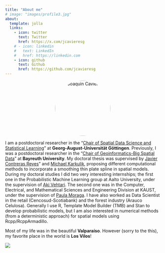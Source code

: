 ```yaml
---
title: "About me"
# image: "images/profile3.jpg"
about:
  template: jolla
  links:
    - icon: twitter
      text: Twitter
      href: https://x.com/jcavieresg
    # - icon: linkedin
    #   text: LinkedIn
    #   href: https://linkedin.com
    - icon: github
      text: Github
      href: https://github.com/jcavieresg
---
```



<p style="text-align: center;">
  <img src="images/profile3.jpg" alt="Joaquin Cavieres" style="width: 180px; border-radius: 50%;">
</p>


I am a postdoctoral researcher in the "[Chair of Spatial Data Science and Statistical Learning](https://uni-goettingen.de/en/629104.html)" at **Georg-August-Universität Göttingen**. Previously, I was a postdoctoral researcher in the "[Chair of Geoinformatics-Big Spatial Data](https://www.geoinformatics.uni-bayreuth.de/en/)" at **Bayreuth University**. My doctoral thesis was supervised by [Javier Contreras Reyes](https://www.researchgate.net/profile/Javier-Contreras-Reyes)" and [Michael Karkulik](http://mkarkulik.mat.utfsm.cl/), proposing different computational methods to incorporate a smoothing thin plate spline in spatial models. During my doctoral studies I did two very interesting internships; the first one in the Probabilistic Machine Learning group at Aalto University, under the supervision of [Aki Vehtari](href="https://users.aalto.fi/~ave/). The second one was in the Computer, Electrical, and Mathematical Sciences and Engineering Division at KAUST, under the supervision of [Paula Moraga](https://www.paulamoraga.com/).
I have also worked as Data Scientist in the retail (Cencosud-Scotiabank) and the forest industry (Arauco Celulosa).
Generally I use R, Template Model Builder (TMB) and Stan to develop probabilistic models, but I am also interested in numerical methods (from a  deterministic approach) for spatial models using Rcpp/RcppArmadillo. 

Most of my life was in the beautiful **Valparaíso**. However (sorry to the this), my favorite place in the world is **Los Vilos**!

![](images/image_losvilos.jpeg)
